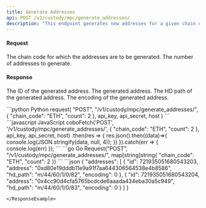 ```yaml
---
title: Generate Addresses
api: POST /v1/custody/mpc/generate_addresses/
description: "This endpoint generates new addresses for a given chain code and returns a list of the generated addresses. The number of addresses to generate is specified in the 'count' parameter of the POST request. The maximum number of addresses that can be generated in one request is 200. The endpoint also checks if the organization has permission to add addresses and if the number of addresses being added exceeds the minutely limit. The response contains a list of the generated addresses along with their IDs, HD paths, and encodings."
---
```

#### Request
<ParamField body="chain_code" type="String" required>The chain code for which the addresses are to be generated.</ParamField>
<ParamField body="count" type="Int" required>The number of addresses to generate.</ParamField>

#### Response
<ResponseField name="id" type="String" >The ID of the generated address.</ResponseField>
<ResponseField name="address" type="String" >The generated address.</ResponseField>
<ResponseField name="hd_path" type="String" >The HD path of the generated address.</ResponseField>
<ResponseField name="encoding" type="Int" >The encoding of the generated address.</ResponseField>

<RequestExample>
```python Python
request(
    "POST",
    "/v1/custody/mpc/generate_addresses/",
    {
        "chain_code": "ETH",
        "count": 2
    },
    api_key, api_secret, host
)
```
```javascript JavaScript
coboFetch('POST', '/v1/custody/mpc/generate_addresses/', {
    "chain_code": "ETH",
    "count": 2
}, api_key, api_secret, host)
    .then(res => {
        res.json().then((data)=>{
            console.log(JSON.stringify(data, null, 4));
        })
    }).catch(err => {
        console.log(err)
    });
```
```go Go
Request("POST", "/v1/custody/mpc/generate_addresses/", map[string]string{
    "chain_code": "ETH",
    "count": 2
})
```
</RequestExample>

<ResponseExample>
```json
{
  "addresses": [
    {
      "id": 721935051680543203,
      "address": "0xd80e19dddb11e9a91f7aa644306564538e4b8586",
      "hd_path": "m/44/60/1/0/82",
      "encoding": 0
    },
    {
      "id": 721935051680543204,
      "address": "0x4cc90d4cfa5765bcdcde6aaada434eba30a5c949",
      "hd_path": "m/44/60/1/0/83",
      "encoding": 0
    }
  ]
}

```
</ResponseExample>
